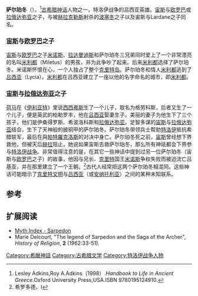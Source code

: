 {{Infobox deity|type=Greek
| image =Death Sarpedon MNA Policoro detail.jpg
| caption =萨尔珀冬的艺术形象
| name = 萨尔珀冬
| father =[[宙斯|宙斯]]
|mother=[[欧罗巴|欧罗巴]]或[[拉俄达弥亚|拉俄达弥亚]]}}
'''萨尔珀冬'''（{{lang-en|Sarpedon}}）。<ref>Lesley Adkins,Roy A.Adkins（1998）.''Handbook to Life in Ancient Greece''.Oxford University Press,USA.ISBN 9780195124910.</ref>[[古希腊神话|古希腊神话]]人物之一，特洛伊战争的吕西亚英雄。[[宙斯|宙斯]]与[[欧罗巴|欧罗巴]]或[[拉俄达弥亚|拉俄达弥亚]]之子，与被[[赫拉克勒斯|赫拉克勒斯]]射杀的[[波塞冬|波塞冬]]之子以及宙斯与Lardane之子同名。

=== [[宙斯|宙斯]]与[[欧罗巴|欧罗巴]]之子 ===
[[宙斯|宙斯]]与[[欧罗巴|欧罗巴]]之子[[米诺斯|米诺斯]]、[[拉达曼迪斯|拉达曼迪斯]]和萨尔珀冬三兄弟同时爱上了一个非常漂亮的名叫[[米利都|米利都]]（Miletus）的男孩，并为此争吵了起来。后来[[米利都|米利都]]选择了萨尔珀冬。米诺斯怀恨在心，一个人独占了整个[[克里特岛|克里特岛]]。萨尔珀冬和情人[[米利都|米利都]]逃到了[[吕西亚|吕西亚]]（Lycia）。[[米利都|米利都]]在吕西亚建立了一座以他的名字命名的城市，即[[米利都|米利都]]。

===[[宙斯|宙斯]]与[[拉俄达弥亚|拉俄达弥亚]]之子 === 
[[荷马|荷马]]在《[[伊利亚特|伊利亚特]]》里说[[西西弗斯|西西弗斯]]生了一个儿子，取名为格劳科斯，后者又生了一个儿子，便是英武的柏勒罗丰，他在[[吕西亚|吕西亚]]娶妻生子。美丽的妻子为他生下了三个孩子，他们是伊桑得罗斯、希波洛科斯和[[拉俄达弥亚|拉俄达弥亚]]。足智多谋的[[宙斯|宙斯]]与[[拉俄达弥亚|拉俄达弥亚]]结合，生下了天神般的披铜甲的萨尔珀冬。萨尔珀冬带领兵士帮助[[特洛伊|特洛伊]]抵抗希腊联军，最后在與[[帕特羅克洛斯|帕特羅克洛斯]]的对决中身亡。萨尔珀冬死之前，[[宙斯|宙斯]]曾经想下界救他，但被天后[[赫拉|赫拉]]阻止，她说如果宙斯去救萨尔珀冬，那么所有神祇都会下界参与[[特洛伊战争|特洛伊战争]]。非常值得注意的是，在其它一些神话中提到过另一位萨尔珀冬（宙斯与[[欧罗巴|欧罗巴]]之子）的故事，他因与兄长、[[克里特|克里特]]国王[[米诺斯|米诺斯]]争权失败而被迫流亡吕基亚，并在那里建立了一个王朝。<ref>希罗多德，I</ref>古代人经常把这两个萨尔珀冬相混同。这些神话可能暗示了[[克里特文明|克里特文明]]与[[吕西亚|吕西亚]]（或[[安纳托利亚|安纳托利亚]]）之间的某种未知联系。

== 参考 ==
{{reflist}}

== 扩展阅读 ==
*[http://www.mythindex.com/greek-mythology/S/Sarpedon.html Myth Index - Sarpedon] {{Wayback|url=http://www.mythindex.com/greek-mythology/S/Sarpedon.html |date=20100621235031 }}
*Marie Delcourt, "The legend of Sarpedon and the Saga of the Archer", ''History οf Religion'', '''2''' (1962:33-51).

{{Characters in the Iliad}}

[[Category:希臘神話|Category:希臘神話]]
[[Category:古希腊文学|Category:古希腊文学]]
[[Category:特洛伊战争人物|Category:特洛伊战争人物]]